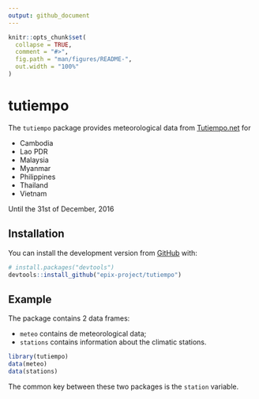 ```yaml
---
output: github_document
---
```


<!-- README.md is generated from README.Rmd. Please edit that file -->

```r
knitr::opts_chunk$set(
  collapse = TRUE,
  comment = "#>",
  fig.path = "man/figures/README-",
  out.width = "100%"
)
```
# tutiempo

<!-- badges: start -->
<!-- badges: end -->

The `tutiempo` package provides meteorological data from
[Tutiempo.net](https://en.tutiempo.net) for

* Cambodia
* Lao PDR
* Malaysia
* Myanmar
* Philippines
* Thailand
* Vietnam

Until the 31st of December, 2016

## Installation

You can install the development version from
[GitHub](https://github.com/epix-project/tutiempo) with:

``` r
# install.packages("devtools")
devtools::install_github("epix-project/tutiempo")
```
## Example

The package contains 2 data frames:

* `meteo` contains de meteorological data;
* `stations` contains information about the climatic stations.

```r
library(tutiempo)
data(meteo)
data(stations)
```

The common key between these two packages is the `station` variable.
